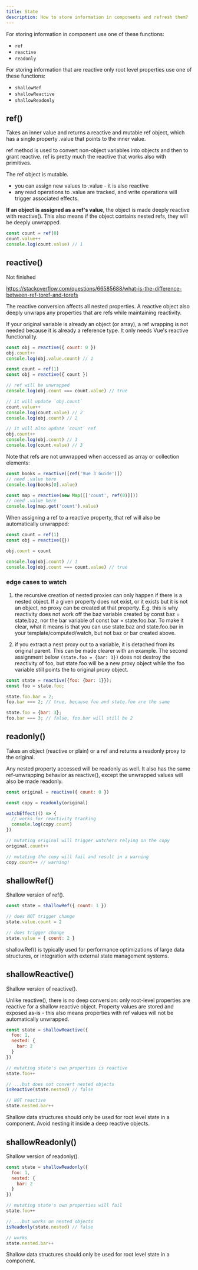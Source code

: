 ```yaml
---
title: State
description: How to store information in components and refresh them?
---
```


For storing information in component use one of these functions:

- `ref` 
- `reactive`
- `readonly`

For storing information that are reactive only root level properties use one of these functions:

- `shallowRef`
- `shallowReactive`
- `shallowReadonly`


## ref()

Takes an inner value and returns a reactive and mutable ref object, which has a single property .value that points to the inner value.

ref method is used to convert non-object variables into objects and then to grant reactive.
ref is pretty much the reactive that works also with primitives.

The ref object is mutable.
- you can assign new values to .value - it is also reactive 
- any read operations to .value are tracked, and write operations will trigger associated effects.

<Callout>

**If an object is assigned as a ref's value**, the object is made deeply reactive with reactive(). 
This also means if the object contains nested refs, they will be deeply unwrapped.

</Callout>

```js
const count = ref(0)
count.value++
console.log(count.value) // 1
```

## reactive()

Not finished

https://stackoverflow.com/questions/66585688/what-is-the-difference-between-ref-toref-and-torefs

The reactive conversion affects all nested properties. A reactive object also deeply unwraps any properties that are refs while maintaining reactivity.

If your original variable is already an object (or array), a ref wrapping is not needed because it is already a reference type. It only needs Vue's reactive functionality.

```js
const obj = reactive({ count: 0 })
obj.count++
console.log(obj.value.count) // 1
```

```js
const count = ref(1)
const obj = reactive({ count })

// ref will be unwrapped
console.log(obj.count === count.value) // true

// it will update `obj.count`
count.value++
console.log(count.value) // 2
console.log(obj.count) // 2

// it will also update `count` ref
obj.count++
console.log(obj.count) // 3
console.log(count.value) // 3
```
Note that refs are not unwrapped when accessed as array or collection elements:

```js
const books = reactive([ref('Vue 3 Guide')])
// need .value here
console.log(books[0].value)

const map = reactive(new Map([['count', ref(0)]]))
// need .value here
console.log(map.get('count').value)
```

When assigning a ref to a reactive property, that ref will also be automatically unwrapped:

```js
const count = ref(1)
const obj = reactive({})

obj.count = count

console.log(obj.count) // 1
console.log(obj.count === count.value) // true
```

### edge cases to watch

1. the recursive creation of nested proxies can only happen if there is a nested object. If a given property does not exist, or it exists but it is not an object, no proxy can be created at that property. E.g. this is why reactivity does not work off the baz variable created by const baz = state.baz, nor the bar variable of const bar = state.foo.bar. To make it clear, what it means is that you can use state.baz and state.foo.bar in your template/computed/watch, but not baz or bar created above.

2. if you extract a nest proxy out to a variable, it is detached from its original parent. This can be made clearer with an example. The second assignment below `(state.foo = {bar: 3})` does not destroy the reactivity of foo, but state.foo will be a new proxy object while the foo variable still points the to original proxy object.

```js
const state = reactive({foo: {bar: 1}});
const foo = state.foo;

state.foo.bar = 2;
foo.bar === 2; // true, because foo and state.foo are the same

state.foo = {bar: 3};
foo.bar === 3; // false, foo.bar will still be 2 
```

## readonly()

Takes an object (reactive or plain) or a ref and returns a readonly proxy to the original.

Any nested property accessed will be readonly as well. It also has the same ref-unwrapping behavior as reactive(), except the unwrapped values will also be made readonly.

```js
const original = reactive({ count: 0 })

const copy = readonly(original)

watchEffect(() => {
  // works for reactivity tracking
  console.log(copy.count)
})

// mutating original will trigger watchers relying on the copy
original.count++

// mutating the copy will fail and result in a warning
copy.count++ // warning!
```

## shallowRef()

Shallow version of ref().

```js
const state = shallowRef({ count: 1 })

// does NOT trigger change
state.value.count = 2

// does trigger change
state.value = { count: 2 }
```

<Callout>
shallowRef() is typically used for performance optimizations of large data structures, or integration with external state management systems.
</Callout>

## shallowReactive()

Shallow version of reactive().

Unlike reactive(), there is no deep conversion: only root-level properties are reactive for a shallow reactive object. Property values are stored and exposed as-is - this also means properties with ref values will not be automatically unwrapped.

```js
const state = shallowReactive({
  foo: 1,
  nested: {
    bar: 2
  }
})

// mutating state's own properties is reactive
state.foo++

// ...but does not convert nested objects
isReactive(state.nested) // false

// NOT reactive
state.nested.bar++
```

<Callout type="warning">
Shallow data structures should only be used for root level state in a component. Avoid nesting it inside a deep reactive objects.
</Callout>

## shallowReadonly()

Shallow version of readonly().

```jsx
const state = shallowReadonly({
  foo: 1,
  nested: {
    bar: 2
  }
})

// mutating state's own properties will fail
state.foo++

// ...but works on nested objects
isReadonly(state.nested) // false

// works
state.nested.bar++
```

<Callout>
Shallow data structures should only be used for root level state in a component.
</Callout>

